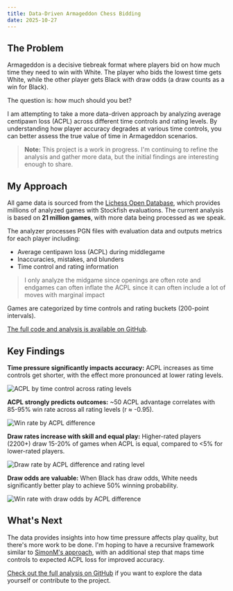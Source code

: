 ```yaml
---
title: Data-Driven Armageddon Chess Bidding
date: 2025-10-27
---
```


## The Problem

Armageddon is a decisive tiebreak format where players bid on how much time they need to win with White. The player who bids the lowest time gets White, while the other player gets Black with draw odds (a draw counts as a win for Black).

The question is: how much should you bet?

I am attempting to take a more data-driven approach by analyzing average centipawn loss (ACPL) across different time controls and rating levels. By understanding how player accuracy degrades at various time controls, you can better assess the true value of time in Armageddon scenarios.

> **Note:** This project is a work in progress. I'm continuing to refine the analysis and gather more data, but the initial findings are interesting enough to share.

## My Approach

All game data is sourced from the [Lichess Open Database](https://database.lichess.org/), which provides millions of analyzed games with Stockfish evaluations. The current analysis is based on **21 million games**, with more data being processed as we speak.

The analyzer processes PGN files with evaluation data and outputs metrics for each player including:
- Average centipawn loss (ACPL) during middlegame
- Inaccuracies, mistakes, and blunders
- Time control and rating information

> I only analyze the midgame since openings are often rote and endgames can often inflate the ACPL since it can often include a lot of moves with marginal impact

Games are categorized by time controls and rating buckets (200-point intervals).

[The full code and analysis is available on GitHub](https://github.com/trbarron/Chess-Bidding-Analysis).

## Key Findings

**Time pressure significantly impacts accuracy:** ACPL increases as time controls get shorter, with the effect more pronounced at lower rating levels.

<img src="/_static/images/acpl_timecontrol_analysis_all_combined.jpg" alt="ACPL by time control across rating levels" className="mx-auto" />

**ACPL strongly predicts outcomes:** ~50 ACPL advantage correlates with 85-95% win rate across all rating levels (r ≈ -0.95).

<img src="/_static/images/acpl_outcome_winrate_all_combined.jpg" alt="Win rate by ACPL difference" className="mx-auto" />

**Draw rates increase with skill and equal play:** Higher-rated players (2200+) draw 15-20% of games when ACPL is equal, compared to &lt;5% for lower-rated players.

<img src="/_static/images/acpl_outcome_drawrate_all_combined.jpg" alt="Draw rate by ACPL difference and rating level" className="mx-auto" />

**Draw odds are valuable:** When Black has draw odds, White needs significantly better play to achieve 50% winning probability.

<img src="/_static/images/acpl_outcome_drawodds_all_combined.jpg" alt="Win rate with draw odds by ACPL difference" className="mx-auto" />

## What's Next

The data provides insights into how time pressure affects play quality, but there's more work to be done. I'm hoping to have a recursive framework similar to [SimonM's approach](https://simonm.substack.com/p/armageddon-chess-a-bidders-guide), with an additional step that maps time controls to expected ACPL loss for improved accuracy.

[Check out the full analysis on GitHub](https://github.com/trbarron/Chess-Bidding-Analysis) if you want to explore the data yourself or contribute to the project.
